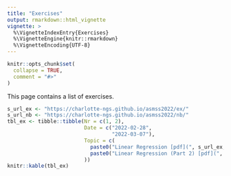 ```yaml
---
title: "Exercises"
output: rmarkdown::html_vignette
vignette: >
  %\VignetteIndexEntry{Exercises}
  %\VignetteEngine{knitr::rmarkdown}
  %\VignetteEncoding{UTF-8}
---
```


```r
knitr::opts_chunk$set(
  collapse = TRUE,
  comment = "#>"
)
```

This page contains a list of exercises.

```r
s_url_ex <- "https://charlotte-ngs.github.io/asmss2022/ex/"
s_url_nb <- "https://charlotte-ngs.github.io/asmss2022/nb/"
tbl_ex <- tibble::tibble(Nr = c(1, 2),
                         Date = c("2022-02-28",
                                  "2022-03-07"),
                         Topic = c(
                           paste0("Linear Regression [pdf](", s_url_ex, "asm_ex01.pdf) | [nb](", s_url_nb, "asm_ex01_nb_src.nb.html)",  collapse = ""),
                           paste0("Linear Regression (Part 2) [pdf](", s_url_ex, "asm_ex02.pdf) | [nb](", s_url_nb, "asm_ex02_nb_src.nb.html)",  collapse = "")
                         ))
knitr::kable(tbl_ex)
```

